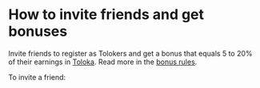 # How to invite friends and get bonuses

Invite friends to register as Tolokers and get a bonus that equals 5 to 20% of their earnings in [Toloka](http://toloka.yandex.com/). Read more in the [bonus rules](../referal-rules).

To invite a friend:
